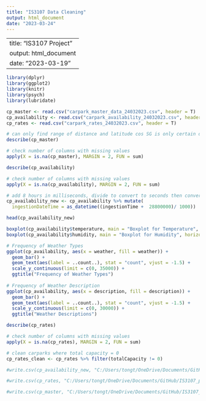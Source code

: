 ```yaml
---
title: "IS3107 Data Cleaning"
output: html_document
date: "2023-03-24"
---
```


---
title: "IS3107 Project"
output: html_document
date: "2023-03-19"
---

```r
library(dplyr)
library(ggplot2)
library(knitr)
library(psych)
library(lubridate)
```

```r
cp_master <- read.csv("carpark_master_data_24032023.csv", header = T)
cp_availability <- read.csv("carpark_availability_24032023.csv", header = T)
cp_rates <- read.csv("carpark_rates_24032023.csv", header = T)
```

```r
# can only find range of distance and latitude cos SG is only certain dimensions wide
describe(cp_master)

# check number of columns with missing values
apply(X = is.na(cp_master), MARGIN = 2, FUN = sum)
```

```r
describe(cp_availability)

# check number of columns with missing values
apply(X = is.na(cp_availability), MARGIN = 2, FUN = sum)
```

```r
# add 8 hours in milliseconds, divide to convert to seconds then convert to UTC format with lubridate package
cp_availability_new <- cp_availability %>% mutate(
  ingestionDateTime = as_datetime((ingestionTime +  28800000)/ 1000))

head(cp_availability_new)
```


```r
boxplot(cp_availability$temperature, main = "Boxplot for Temperature", horizontal = T)
boxplot(cp_availability$humidity, main = "Boxplot for Humidity", horizontal = T)

# Frequency of Weather Types
ggplot(cp_availability, aes(x = weather, fill = weather)) +
  geom_bar() +
  geom_text(aes(label = ..count..), stat = "count", vjust = -1.5) +
  scale_y_continuous(limit = c(0, 35000)) +
  ggtitle("Frequency of Weather Types")
  
# Frequency of Weather Description
ggplot(cp_availability, aes(x = description, fill = description)) +
  geom_bar() +
  geom_text(aes(label = ..count..), stat = "count", vjust = -1.5) +
  scale_y_continuous(limit = c(0, 30000)) +
  ggtitle("Weather Descriptions")
```

```r
describe(cp_rates)

# check number of columns with missing values
apply(X = is.na(cp_rates), MARGIN = 2, FUN = sum)

# clean carparks where total capacity = 0
cp_rates_clean <- cp_rates %>% filter(totalCapacity != 0)
```

```r
#write.csv(cp_availability_new, "C:/Users/tongt/OneDrive/Documents/GitHub/IS3107_project/Data Cleaning/carpark_availability_cleaned.csv", row.names=FALSE)

#write.csv(cp_rates, "C:/Users/tongt/OneDrive/Documents/GitHub/IS3107_project/Data Cleaning/carpark_rates_cleaned.csv", row.names=FALSE)

#write.csv(cp_master, "C:/Users/tongt/OneDrive/Documents/GitHub/IS3107_project/Data Cleaning/carpark_master_cleaned.csv", row.names=FALSE)
```
